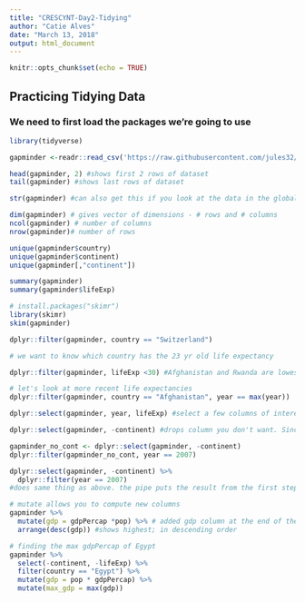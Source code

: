 ```yaml
---
title: "CRESCYNT-Day2-Tidying"
author: "Catie Alves"
date: "March 13, 2018"
output: html_document
---
```


```r
knitr::opts_chunk$set(echo = TRUE)
```

## Practicing Tidying Data
### We need to first load the packages we're going to use

```r
library(tidyverse)

```

```r
gapminder <-readr::read_csv('https://raw.githubusercontent.com/jules32/2017-11-30-MBARI/gh-pages/data/gapminder.csv')
```

```r

head(gapminder, 2) #shows first 2 rows of dataset
tail(gapminder) #shows last rows of dataset

```

```r

str(gapminder) #can also get this if you look at the data in the global environment by clicking the drop down arrow
```

```r
dim(gapminder) # gives vector of dimensions - # rows and # columns
ncol(gapminder) # number of columns
nrow(gapminder)# number of rows
```

```r
unique(gapminder$country)
unique(gapminder$continent)
unique(gapminder[,"continent"])
```

```r
summary(gapminder)
summary(gapminder$lifeExp)
```

```r
# install.packages("skimr")
library(skimr)
skim(gapminder)
```

```r
dplyr::filter(gapminder, country == "Switzerland")
```

```r
# we want to know which country has the 23 yr old life expectancy

dplyr::filter(gapminder, lifeExp <30) #Afghanistan and Rwanda are lowest :(

# let's look at more recent life expectancies
dplyr::filter(gapminder, country == "Afghanistan", year == max(year))
```

```r
dplyr::select(gapminder, year, lifeExp) #select a few columns of interest
```

```r
dplyr::select(gapminder, -continent) #drops column you don't want. Since you didn't save it, you didn't override the gapminder df
```

```r
gapminder_no_cont <- dplyr::select(gapminder, -continent)
dplyr::filter(gapminder_no_cont, year == 2007)
```

```r
dplyr::select(gapminder, -continent) %>% 
  dplyr::filter(year == 2007) 
#does same thing as above. the pipe puts the result from the first step into the second step.
```

```r
# mutate allows you to compute new columns
gapminder %>% 
  mutate(gdp = gdpPercap *pop) %>% # added gdp column at the end of the df
  arrange(desc(gdp)) #shows highest; in descending order
```

```r
# finding the max gdpPercap of Egypt
gapminder %>% 
  select(-continent, -lifeExp) %>% 
  filter(country == "Egypt") %>%
  mutate(gdp = pop * gdpPercap) %>% 
  mutate(max_gdp = max(gdp))

```

